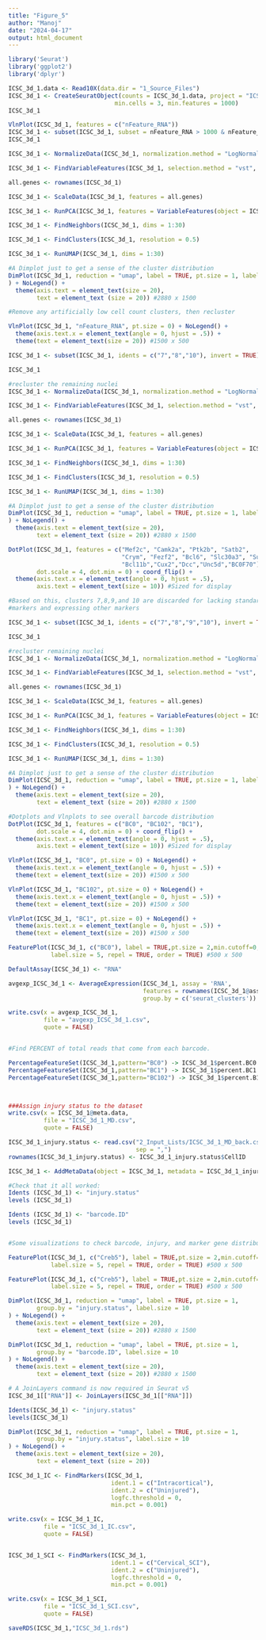 ```yaml
---
title: "Figure_5"
author: "Manoj"
date: "2024-04-17"
output: html_document
---
```


```r
library('Seurat')
library('ggplot2')
library('dplyr')
```

```r
ICSC_3d_1.data <- Read10X(data.dir = "1_Source_Files")
ICSC_3d_1 <- CreateSeuratObject(counts = ICSC_3d_1.data, project = "ICSC_3d_1", 
                              min.cells = 3, min.features = 1000)
ICSC_3d_1
```

```r
VlnPlot(ICSC_3d_1, features = c("nFeature_RNA"))
ICSC_3d_1 <- subset(ICSC_3d_1, subset = nFeature_RNA > 1000 & nFeature_RNA < 8000)
ICSC_3d_1
```


```r
ICSC_3d_1 <- NormalizeData(ICSC_3d_1, normalization.method = "LogNormalize", scale.factor = 10000)

ICSC_3d_1 <- FindVariableFeatures(ICSC_3d_1, selection.method = "vst", nfeatures = 2000)

all.genes <- rownames(ICSC_3d_1)

ICSC_3d_1 <- ScaleData(ICSC_3d_1, features = all.genes)

ICSC_3d_1 <- RunPCA(ICSC_3d_1, features = VariableFeatures(object = ICSC_3d_1), npcs = 100)

ICSC_3d_1 <- FindNeighbors(ICSC_3d_1, dims = 1:30)

ICSC_3d_1 <- FindClusters(ICSC_3d_1, resolution = 0.5)

ICSC_3d_1 <- RunUMAP(ICSC_3d_1, dims = 1:30)

#A Dimplot just to get a sense of the cluster distribution
DimPlot(ICSC_3d_1, reduction = "umap", label = TRUE, pt.size = 1, label.size = 10
) + NoLegend() +
  theme(axis.text = element_text(size = 20),
        text = element_text (size = 20)) #2880 x 1500

#Remove any artificially low cell count clusters, then recluster

VlnPlot(ICSC_3d_1, "nFeature_RNA", pt.size = 0) + NoLegend() +
  theme(axis.text.x = element_text(angle = 0, hjust = .5)) +
  theme(text = element_text(size = 20)) #1500 x 500
```

```r
ICSC_3d_1 <- subset(ICSC_3d_1, idents = c("7","8","10"), invert = TRUE)

ICSC_3d_1
```
```r
#recluster the remaining nuclei
ICSC_3d_1 <- NormalizeData(ICSC_3d_1, normalization.method = "LogNormalize", scale.factor = 10000)

ICSC_3d_1 <- FindVariableFeatures(ICSC_3d_1, selection.method = "vst", nfeatures = 2000)

all.genes <- rownames(ICSC_3d_1)

ICSC_3d_1 <- ScaleData(ICSC_3d_1, features = all.genes)

ICSC_3d_1 <- RunPCA(ICSC_3d_1, features = VariableFeatures(object = ICSC_3d_1), npcs = 100)

ICSC_3d_1 <- FindNeighbors(ICSC_3d_1, dims = 1:30)

ICSC_3d_1 <- FindClusters(ICSC_3d_1, resolution = 0.5)

ICSC_3d_1 <- RunUMAP(ICSC_3d_1, dims = 1:30)

#A Dimplot just to get a sense of the cluster distribution
DimPlot(ICSC_3d_1, reduction = "umap", label = TRUE, pt.size = 1, label.size = 10
) + NoLegend() +
  theme(axis.text = element_text(size = 20),
        text = element_text (size = 20)) #2880 x 1500
```

```r
DotPlot(ICSC_3d_1, features = c("Mef2c", "Camk2a", "Ptk2b", "Satb2", 
                                "Crym", "Fezf2", "Bcl6", "Slc30a3", "Sulf1",
                                "Bcl11b","Cux2","Dcc","Unc5d","BC0F70"),
        dot.scale = 4, dot.min = 0) + coord_flip() +
  theme(axis.text.x = element_text(angle = 0, hjust = .5),
        axis.text = element_text(size = 10)) #Sized for display

#Based on this, clusters 7,8,9,and 10 are discarded for lacking standard layerV
#markers and expressing other markers

ICSC_3d_1 <- subset(ICSC_3d_1, idents = c("7","8","9","10"), invert = TRUE)

ICSC_3d_1
```

```r
#recluster remaining nuclei
ICSC_3d_1 <- NormalizeData(ICSC_3d_1, normalization.method = "LogNormalize", scale.factor = 10000)

ICSC_3d_1 <- FindVariableFeatures(ICSC_3d_1, selection.method = "vst", nfeatures = 2000)

all.genes <- rownames(ICSC_3d_1)

ICSC_3d_1 <- ScaleData(ICSC_3d_1, features = all.genes)

ICSC_3d_1 <- RunPCA(ICSC_3d_1, features = VariableFeatures(object = ICSC_3d_1), npcs = 100)

ICSC_3d_1 <- FindNeighbors(ICSC_3d_1, dims = 1:30)

ICSC_3d_1 <- FindClusters(ICSC_3d_1, resolution = 0.5)

ICSC_3d_1 <- RunUMAP(ICSC_3d_1, dims = 1:30)

```

```r
#A Dimplot just to get a sense of the cluster distribution
DimPlot(ICSC_3d_1, reduction = "umap", label = TRUE, pt.size = 1, label.size = 10
) + NoLegend() +
  theme(axis.text = element_text(size = 20),
        text = element_text (size = 20)) #2880 x 1500

#Dotplots and Vlnplots to see overall barcode distribution
DotPlot(ICSC_3d_1, features = c("BC0", "BC102", "BC1"),
        dot.scale = 4, dot.min = 0) + coord_flip() +
  theme(axis.text.x = element_text(angle = 0, hjust = .5),
        axis.text = element_text(size = 10)) #Sized for display

VlnPlot(ICSC_3d_1, "BC0", pt.size = 0) + NoLegend() +
  theme(axis.text.x = element_text(angle = 0, hjust = .5)) +
  theme(text = element_text(size = 20)) #1500 x 500

VlnPlot(ICSC_3d_1, "BC102", pt.size = 0) + NoLegend() +
  theme(axis.text.x = element_text(angle = 0, hjust = .5)) +
  theme(text = element_text(size = 20)) #1500 x 500

VlnPlot(ICSC_3d_1, "BC1", pt.size = 0) + NoLegend() +
  theme(axis.text.x = element_text(angle = 0, hjust = .5)) +
  theme(text = element_text(size = 20)) #1500 x 500

FeaturePlot(ICSC_3d_1, c("BC0"), label = TRUE,pt.size = 2,min.cutoff=0,
            label.size = 5, repel = TRUE, order = TRUE) #500 x 500

```
```r
DefaultAssay(ICSC_3d_1) <- "RNA"

avgexp_ICSC_3d_1 <- AverageExpression(ICSC_3d_1, assay = 'RNA', 
                                      features = rownames(ICSC_3d_1@assays$RNA$counts),
                                      group.by = c('seurat_clusters'))

write.csv(x = avgexp_ICSC_3d_1, 
          file = "avgexp_ICSC_3d_1.csv",
          quote = FALSE)


#Find PERCENT of total reads that come from each barcode. 

PercentageFeatureSet(ICSC_3d_1,pattern="BC0") -> ICSC_3d_1$percent.BC0
PercentageFeatureSet(ICSC_3d_1,pattern="BC1") -> ICSC_3d_1$percent.BC1
PercentageFeatureSet(ICSC_3d_1,pattern="BC102") -> ICSC_3d_1$percent.B102



###Assign injury status to the dataset
write.csv(x = ICSC_3d_1@meta.data,
          file = "ICSC_3d_1_MD.csv",
          quote = FALSE)

```
```r
ICSC_3d_1_injury.status <- read.csv("2_Input_Lists/ICSC_3d_1_MD_back.csv",
                                    sep = ",")
rownames(ICSC_3d_1_injury.status) <- ICSC_3d_1_injury.status$CellID

ICSC_3d_1 <- AddMetaData(object = ICSC_3d_1, metadata = ICSC_3d_1_injury.status)

#Check that it all worked:
Idents (ICSC_3d_1) <- "injury.status"
levels (ICSC_3d_1)

Idents (ICSC_3d_1) <- "barcode.ID"
levels (ICSC_3d_1)


#Some visualizations to check barcode, injury, and marker gene distribution

FeaturePlot(ICSC_3d_1, c("Creb5"), label = TRUE,pt.size = 2,min.cutoff=0, split.by ="injury.status",
            label.size = 5, repel = TRUE, order = TRUE) #500 x 500

FeaturePlot(ICSC_3d_1, c("Creb5"), label = TRUE,pt.size = 2,min.cutoff=0, split.by ="barcode.ID",
            label.size = 5, repel = TRUE, order = TRUE) #500 x 500

DimPlot(ICSC_3d_1, reduction = "umap", label = TRUE, pt.size = 1,
        group.by = "injury.status", label.size = 10
) + NoLegend() +
  theme(axis.text = element_text(size = 20),
        text = element_text (size = 20)) #2880 x 1500

DimPlot(ICSC_3d_1, reduction = "umap", label = TRUE, pt.size = 1,
        group.by = "barcode.ID", label.size = 10
) + NoLegend() +
  theme(axis.text = element_text(size = 20),
        text = element_text (size = 20)) #2880 x 1500
```


```r
# A JoinLayers command is now required in Seurat v5
ICSC_3d_1[["RNA"]] <- JoinLayers(ICSC_3d_1[["RNA"]])

Idents(ICSC_3d_1) <- "injury.status"
levels(ICSC_3d_1)

```

```r
DimPlot(ICSC_3d_1, reduction = "umap", label = TRUE, pt.size = 1,
        group.by = "injury.status", label.size = 10
) + NoLegend() +
  theme(axis.text = element_text(size = 20),
        text = element_text (size = 20))
```



```r
ICSC_3d_1_IC <- FindMarkers(ICSC_3d_1,
                             ident.1 = c("Intracortical"),
                             ident.2 = c("Uninjured"),
                             logfc.threshold = 0,
                             min.pct = 0.001)

write.csv(x = ICSC_3d_1_IC,
          file = "ICSC_3d_1_IC.csv",
          quote = FALSE)


ICSC_3d_1_SCI <- FindMarkers(ICSC_3d_1,
                             ident.1 = c("Cervical_SCI"),
                             ident.2 = c("Uninjured"),
                             logfc.threshold = 0,
                             min.pct = 0.001)

write.csv(x = ICSC_3d_1_SCI,
          file = "ICSC_3d_1_SCI.csv",
          quote = FALSE)
```

```r
saveRDS(ICSC_3d_1,"ICSC_3d_1.rds")
```

